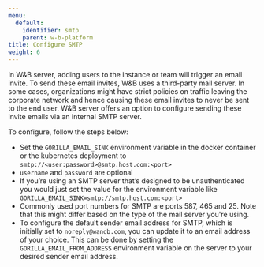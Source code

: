 ---
menu:
  default:
    identifier: smtp
    parent: w-b-platform
title: Configure SMTP
weight: 6
---

In W&B server, adding users to the instance or team will trigger an email invite. To send these email invites, W&B uses a third-party mail server. In some cases, organizations might have strict policies on traffic leaving the corporate network and hence causing these email invites to never be sent to the end user. W&B server offers an option to configure sending these invite emails via an internal SMTP server.

To configure, follow the steps below:

- Set the `GORILLA_EMAIL_SINK` environment variable in the docker container or the kubernetes deployment to `smtp://<user:password>@smtp.host.com:<port>`
- `username` and `password` are optional
- If you’re using an SMTP server that’s designed to be unauthenticated you would just set the value for the environment variable like `GORILLA_EMAIL_SINK=smtp://smtp.host.com:<port>`
- Commonly used port numbers for SMTP are ports 587, 465 and 25. Note that this might differ based on the type of the mail server you're using.
- To configure the default sender email address for SMTP, which is initially set to `noreply@wandb.com`, you can update it to an email address of your choice. This can be done by setting the `GORILLA_EMAIL_FROM_ADDRESS` environment variable on the server to your desired sender email address.